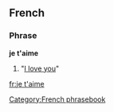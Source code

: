 ==French==
===Phrase===
'''je t'aime'''
#"[[I love you]]"
[[Category:French phrasebook]]
[[fr:je t'aime]]